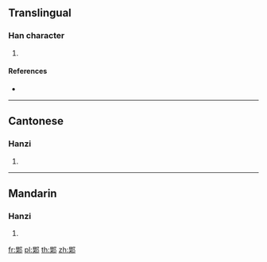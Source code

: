 {{character info/new}}
==Translingual==

===Han character===
{{Han char|rn=163|rad=邑|as=09|sn=12|four=67427|canj=BKNL}}

# {{defn|Han|sort=邑09}}

====References====
* {{Han ref|kx=1274.020|dkj=39501|dj=1772.170|hdz=63783.050|uh=90F9|ud=37113|bh=DC56|bd=56406}}

----

==Cantonese==

===Hanzi===
{{yue-hanzi|jyut=gwik1|y=gwik1}}

# {{defn|lang=yue|sort=邑09}}

----

==Mandarin==

===Hanzi===
{{cmn-hanzi|pin=[[jú]] ([[ju2]])|wg=chü<sup>2</sup>}}

# {{defn|lang=cmn|sort=邑09}}

[[fr:郹]]
[[pl:郹]]
[[th:郹]]
[[zh:郹]]